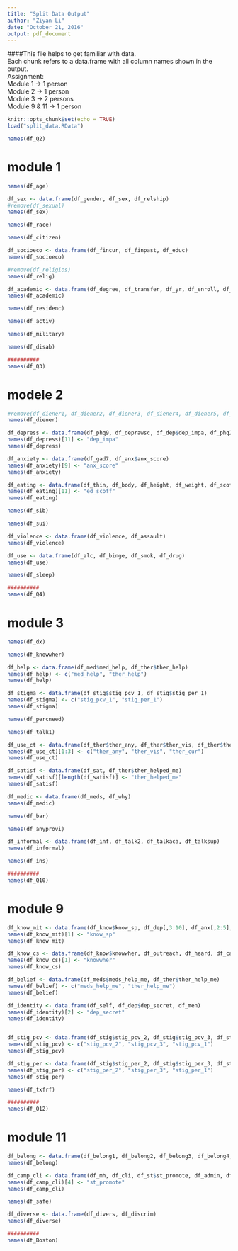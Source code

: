 ```yaml
---
title: "Split Data Output"
author: "Ziyan Li"
date: "October 21, 2016"
output: pdf_document
---
```

####This file helps to get familiar with data.\
Each chunk refers to a data.frame with all column names shown in the output. \
Assignment:\
Module 1 -> 1 person\
Module 2 -> 1 person\
Module 3 -> 2 persons\
Module 9 & 11 -> 1 person

```r
knitr::opts_chunk$set(echo = TRUE)
load("split_data.RData")
```

```r
names(df_Q2)
```

# module 1
```r
names(df_age)

df_sex <- data.frame(df_gender, df_sex, df_relship)
#remove(df_sexual)
names(df_sex)

names(df_race)

names(df_citizen)

df_socioeco <- data.frame(df_fincur, df_finpast, df_educ)
names(df_socioeco)

#remove(df_religios)
names(df_relig)

df_academic <- data.frame(df_degree, df_transfer, df_yr, df_enroll, df_field, df_gpa, df_aca, df_timeclass, df_timestud, df_persist)
names(df_academic)

names(df_residenc)

names(df_activ)

names(df_military)

names(df_disab)

```

```r
##########
names(df_Q3)
```

# modele 2
```r
#remove(df_diener1, df_diener2, df_diener3, df_diener4, df_diener5, df_diener6, df_diener7, df_diener8)
names(df_diener)

df_depress <- data.frame(df_phq9, df_deprawsc, df_dep$dep_impa, df_phq2)
names(df_depress)[11] <- "dep_impa"
names(df_depress)

df_anxiety <- data.frame(df_gad7, df_anx$anx_score)
names(df_anxiety)[9] <- "anx_score"
names(df_anxiety)

df_eating <- data.frame(df_thin, df_body, df_height, df_weight, df_scoff, df_ed$ed_scoff)
names(df_eating)[11] <- "ed_scoff"
names(df_eating)

names(df_sib)

names(df_sui)

df_violence <- data.frame(df_violence, df_assault)
names(df_violence)

df_use <- data.frame(df_alc, df_binge, df_smok, df_drug)
names(df_use)

names(df_sleep)
```

```r
##########
names(df_Q4)
```

# module 3
```r
names(df_dx)

names(df_knowwher)

df_help <- data.frame(df_med$med_help, df_ther$ther_help)
names(df_help) <- c("med_help", "ther_help")
names(df_help)

df_stigma <- data.frame(df_stig$stig_pcv_1, df_stig$stig_per_1)
names(df_stigma) <- c("stig_pcv_1", "stig_per_1")
names(df_stigma)

names(df_percneed)

names(df_talk1)

df_use_ct <- data.frame(df_ther$ther_any, df_ther$ther_vis, df_ther$ther_cur, df_prov)
names(df_use_ct)[1:3] <- c("ther_any", "ther_vis", "ther_cur")
names(df_use_ct)

df_satisf <- data.frame(df_sat, df_ther$ther_helped_me)
names(df_satisf)[length(df_satisf)] <- "ther_helped_me"
names(df_satisf)

df_medic <- data.frame(df_meds, df_why)
names(df_medic)

names(df_bar)

names(df_anyprovi)

df_informal <- data.frame(df_inf, df_talk2, df_talkaca, df_talksup)
names(df_informal)

names(df_ins)
```

```r
##########
names(df_Q10)
```

# module 9
```r
df_know_mit <- data.frame(df_know$know_sp, df_dep[,3:10], df_anx[,2:5], df_ea, df_gk)
names(df_know_mit)[1] <- "know_sp"
names(df_know_mit)

df_know_cs <- data.frame(df_know$knowwher, df_outreach, df_heard, df_camp)
names(df_know_cs)[1] <- "knowwher"
names(df_know_cs)

df_belief <- data.frame(df_meds$meds_help_me, df_ther$ther_help_me)
names(df_belief) <- c("meds_help_me", "ther_help_me")
names(df_belief)

df_identity <- data.frame(df_self, df_dep$dep_secret, df_men)
names(df_identity)[2] <- "dep_secret"
names(df_identity)


df_stig_pcv <- data.frame(df_stig$stig_pcv_2, df_stig$stig_pcv_3, df_stig$stig_pcv_1)
names(df_stig_pcv) <- c("stig_pcv_2", "stig_pcv_3", "stig_pcv_1")
names(df_stig_pcv)

df_stig_per <- data.frame(df_stig$stig_per_2, df_stig$stig_per_3, df_stig$stig_per_1)
names(df_stig_per) <- c("stig_per_2", "stig_per_3", "stig_per_1")
names(df_stig_per)

names(df_txfrf)
```

```r
##########
names(df_Q12)

```

# module 11
```r
df_belong <- data.frame(df_belong1, df_belong2, df_belong3, df_belong4, df_belong5, df_belong6, df_belong7, df_belong8, df_belong9)
names(df_belong)

df_camp_cli <- data.frame(df_mh, df_cli, df_st$st_promote, df_admin, df_env)
names(df_camp_cli)[4] <- "st_promote"
names(df_camp_cli)

names(df_safe)

df_diverse <- data.frame(df_divers, df_discrim)
names(df_diverse)
```

```r
##########
names(df_Boston)
```

